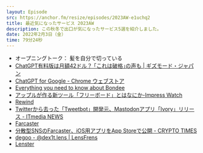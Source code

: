 ```yaml
---
layout: Episode
src: https://anchor.fm/resize/episodes/2023AW-e1uchq2
title: 最近気になったサービス 2023AW
description: この秋冬で出口が気になったサービス5選を紹介しました。
date: 2022年2月3日（金）
time: 79分24秒
---
```


- オープニングトーク： 髪を自分で切っている
- [ChatGPT有料版は月額42ドル？ ｢これは破格｣の声も | ギズモード・ジャパン](https://www.gizmodo.jp/2023/01/chatgpt-bing-microsoft-ai-openai.html)
- [ChatGPT for Google - Chrome ウェブストア](https://chrome.google.com/webstore/detail/chatgpt-for-google/jgjaeacdkonaoafenlfkkkmbaopkbilf)
- [Everything you need to know about Bondee](https://www.nme.com/en_asia/news/gaming-news/bondee-app-metadream-how-to-use-room-design-3387335)
- [アップルが作る新ツール「フリーボード」とはなにか-Impress Watch](https://www.watch.impress.co.jp/docs/series/nishida/1464644.html)
- [Rewind](https://www.rewind.ai/)
- [Twitterから去った「Tweetbot」開発元、Mastodonアプリ「Ivory」リリース - ITmedia NEWS](https://www.itmedia.co.jp/news/articles/2301/25/news129.html)
- [Farcaster](https://www.farcaster.xyz/)
- [分散型SNSのFarcaster、iOS用アプリをApp Storeで公開 - CRYPTO TIMES](https://crypto-times.jp/farcaster-app-store/)
- [degoo - @dex1t.lens | LensFrens](https://www.lensfrens.xyz/dex1t.lens)
- [Lenster](https://lenster.xyz/)
